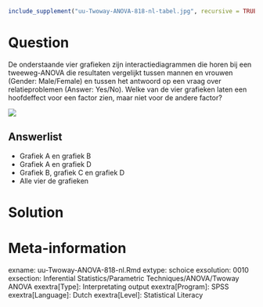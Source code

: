 ```{r, echo = FALSE, results = "hide"}
include_supplement("uu-Twoway-ANOVA-818-nl-tabel.jpg", recursive = TRUE)
```



Question
========
  
De onderstaande vier grafieken zijn interactiediagrammen die horen bij een tweeweg-ANOVA die resultaten vergelijkt tussen mannen en vrouwen (Gender: Male/Female) en tussen het antwoord op een vraag over relatieproblemen (Answer: Yes/No). Welke van de vier grafieken laten een hoofdeffect voor een factor zien, maar niet voor de andere factor?

![](uu-Twoway-ANOVA-818-nl-tabel.jpg)
  
Answerlist
----------
* Grafiek A en grafiek B
* Grafiek A en grafiek D
* Grafiek B, grafiek C en grafiek D 
* Alle vier de grafieken


Solution
========
  





Meta-information
================
exname: uu-Twoway-ANOVA-818-nl.Rmd
extype: schoice
exsolution: 0010
exsection: Inferential Statistics/Parametric Techniques/ANOVA/Twoway ANOVA
exextra[Type]: Interpretating output
exextra[Program]: SPSS
exextra[Language]: Dutch
exextra[Level]: Statistical Literacy
